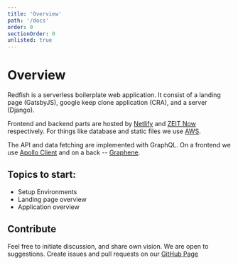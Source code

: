 ```yaml
---
title: 'Overview'
path: '/docs'
order: 0
sectionOrder: 0
unlisted: true
---
```


# Overview

Redfish is a serverless boilerplate web application. It consist of a landing page (GatsbyJS), google keep clone application (CRA), and a server (Django).

Frontend and backend parts are hosted by [Netlify](https://netlify.com) and [ZEIT Now](https://zeit.co/) respectively. For things like database and static files we use [AWS](https://aws.amazon.com/).

The API and data fetching are implemented with GraphQL. On a frontend we use [Apollo Client](https://www.apollographql.com/docs/react/) and on a back -- [Graphene](https://graphene-python.org/).

## Topics to start:

- <TransitionLink to="/docs/environments">Setup Environments</TransitionLink>
- <TransitionLink to="/docs/landing-page">Landing page overview</TransitionLink>
- <TransitionLink to="/docs/application">Application overview</TransitionLink>

## Contribute

Feel free to initiate discussion, and share own vision. We are open to suggestions. Create issues and pull requests on our [GitHub Page](https://github.com/guandjoy/redfish)
